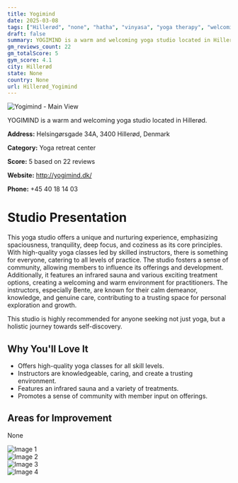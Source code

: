 ```yaml
---
title: Yogimind
date: 2025-03-08
tags: ["Hillerød", "none", "hatha", "vinyasa", "yoga therapy", "welcoming", "community-focused", "Hillerød"]  
draft: false
summary: YOGIMIND is a warm and welcoming yoga studio located in Hillerød.
gm_reviews_count: 22
gm_totalScore: 5
gym_score: 4.1
city: Hillerød
state: None
country: None
url: Hillerød_Yogimind
---
```


<div className="aspect-[16/9] relative my-8">
  <img 
    src="https://lh5.googleusercontent.com/p/AF1QipPfYy08XsRBppmQTBQixvKn_QaNWCY5EHlv0wuz=w1920-h1080-k-no"
    alt="Yogimind - Main View"
    className="object-cover absolute inset-0 w-full h-full rounded-lg"
  />
</div>

YOGIMIND is a warm and welcoming yoga studio located in Hillerød.

**Address:** Helsingørsgade 34A, 3400 Hillerød, Denmark

**Category:** Yoga retreat center

**Score:** 5 based on 22 reviews

**Website:** http://yogimind.dk/

**Phone:** +45 40 18 14 03

# Studio Presentation

This yoga studio offers a unique and nurturing experience, emphasizing spaciousness, tranquility, deep focus, and coziness as its core principles. With high-quality yoga classes led by skilled instructors, there is something for everyone, catering to all levels of practice. The studio fosters a sense of community, allowing members to influence its offerings and development. Additionally, it features an infrared sauna and various exciting treatment options, creating a welcoming and warm environment for practitioners. The instructors, especially Bente, are known for their calm demeanor, knowledge, and genuine care, contributing to a trusting space for personal exploration and growth.

This studio is highly recommended for anyone seeking not just yoga, but a holistic journey towards self-discovery.

## Why You'll Love It

- Offers high-quality yoga classes for all skill levels.
- Instructors are knowledgeable, caring, and create a trusting environment.
- Features an infrared sauna and a variety of treatments.
- Promotes a sense of community with member input on offerings.

## Areas for Improvement

None

<div className="grid grid-cols-1 xl:grid-cols-2 gap-4 my-8">
<div className="aspect-[4/3] relative"><img src="https://lh3.googleusercontent.com/p/AF1QipOkwA9ZMlikLhO44pro5kyAJN7TrXx5suAdych6=w1920-h1080-k-no" alt="Image 1" className="object-cover absolute inset-0 w-full h-full rounded-lg" /></div>
<div className="aspect-[4/3] relative"><img src="https://lh5.googleusercontent.com/p/AF1QipMTHBtgpFDRKZ3WnjAumTtAqeiAtSS6fqiZWcit=w1920-h1080-k-no" alt="Image 2" className="object-cover absolute inset-0 w-full h-full rounded-lg" /></div>
<div className="aspect-[4/3] relative"><img src="https://lh5.googleusercontent.com/p/AF1QipMhq5clVXQWYqRpVdjzIB65wfj1kM73REmJuHB7=w1920-h1080-k-no" alt="Image 3" className="object-cover absolute inset-0 w-full h-full rounded-lg" /></div>
<div className="aspect-[4/3] relative"><img src="https://lh5.googleusercontent.com/p/AF1QipO3h_r7VW9flQTelT8Fsqw8YuF9ifcHeYZNzjNG=w1920-h1080-k-no" alt="Image 4" className="object-cover absolute inset-0 w-full h-full rounded-lg" /></div>
</div>